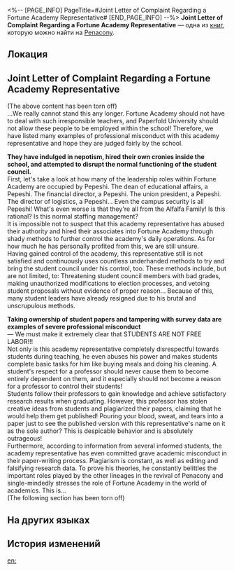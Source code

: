 <%-- [PAGE_INFO]
PageTitle=#Joint Letter of Complaint Regarding a Fortune Academy Representative#
[END_PAGE_INFO] --%>
{{Дополнить}}
{{Книга Инфобокс
|id           = 406
|partIds      = 190701
|Название     = 
|Изображение  = Иконка письма Чжуншань.png
|Мир          = Penacony
|Томов        = 1
|Автор        = <!--нужно добавить-->
|Описание     = A joint letter of complaint written by the students of Fortune Academy, which lists an extensive array of academic misconduct and neglect of duty on behalf of an academy representative.
|Том1         = {{tx}}
|Источник1    = {{tx|Отсутствует источник}}
|Персонажи    = 
|Фракции      = Penacony; Pepeshi
}}
'''Joint Letter of Complaint Regarding a Fortune Academy Representative''' — одна из [[Книги|книг]], которую можно найти на [[Penacony]].

==Локация==
{{Отметка карты|<!--название карты-->|<!--id отметки-->}}

==Joint Letter of Complaint Regarding a Fortune Academy Representative==
(The above content has been torn off)<br />
...We really cannot stand this any longer. Fortune Academy should not have to deal with such irresponsible teachers, and Paperfold University should not allow these people to be employed within the school! Therefore, we have listed many examples of professional misconduct with this academy representative and hope they are judged fairly by the school.

'''They have indulged in nepotism, hired their own cronies inside the school, and attempted to disrupt the normal functioning of the student council.'''<br />
First, let's take a look at how many of the leadership roles within Fortune Academy are occupied by Pepeshi. The dean of educational affairs, a Pepeshi. The financial director, a Pepeshi. The union president, a Pepeshi. The director of logistics, a Pepeshi... Even the campus security is all Pepeshi! What's even worse is that they're all from the Alfalfa Family! Is this rational? Is this normal staffing management?<br />
It is impossible not to suspect that this academy representative has abused their authority and hired their associates into Fortune Academy through shady methods to further control the academy's daily operations. As for how much he has personally profited from this, we are still unsure.<br />
Having gained control of the academy, this representative still is not satisfied and continuously uses countless underhanded methods to try and bring the student council under his control, too. These methods include, but are not limited, to: Threatening student council members with bad grades, making unauthorized modifications to election processes, and vetoing student proposals without evidence of proper reason... Because of this, many student leaders have already resigned due to his brutal and unscrupulous methods.

'''Taking ownership of student papers and tampering with survey data are examples of severe professional misconduct'''<br />
&mdash; We must make it extremely clear that STUDENTS ARE NOT FREE LABOR!!!<br />
Not only is this academy representative completely disrespectful towards students during teaching, he even abuses his power and makes students complete basic tasks for him like buying meals and doing his cleaning. A student's respect for a professor should never cause them to become entirely dependent on them, and it especially should not become a reason for a professor to control their students!<br />
Students follow their professors to gain knowledge and achieve satisfactory research results when graduating. However, this professor has stolen creative ideas from students and plagiarized their papers, claiming that he would help them get published! Pouring your blood, sweat, and tears into a paper just to see the published version with this representative's name on it as the sole author? This is despicable behavior and is absolutely outrageous!<br />
Furthermore, according to information from several informed students, the academy representative has even committed grave academic misconduct in their paper-writing process. Plagiarism is constant, as well as editing and falsifying research data. To prove his theories, he constantly belittles the important roles played by the other lineages in the revival of Penacony and single-mindedly stresses the role of Fortune Academy in the world of academics. This is...<br />
(The following section has been torn off)

==На других языках==
{{На других языках
|en   = Joint Letter of Complaint Regarding a Fortune Academy Representative
|zhs  = 关于财富学院代表的联名投诉信
|zht  = 關於財富學院代表的聯署投訴信
|ja   = ウェルス学部代表に関する連名の告発書
|ko   = 자산 학부 주임 교수에 대한 공동 항의서
|es   = Carta de denuncia colectiva sobre un representante de la escuela de Fortuna
|fr   = Lettre de plainte commune concernant un représentant de l'Académie de la Fortune
|ru   = Коллективная жалоба на представителя Школы богатств
|th   = จดหมายลงชื่อร้องเรียน ตัวแทนสถาบันความมั่งคั่ง
|vi   = Thư Khiếu Nại Chung Về Đại Diện Của Học Viện Tài Phú
|de   = Gemeinsame Beschwerde über den Vertreter der Wohlstands-Fakultät
|id   = Tentang Surat Pengaduan Bersama dari Perwakilan Fakultas Kekayaan
|pt   = Carta de Reclamação Conjunta Sobre um Representante da Escola Fortuna
}}

==История изменений==
{{История изменений|3.5}}

[[en:]]